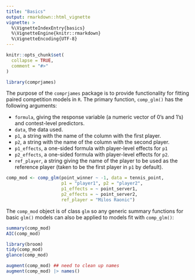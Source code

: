 ```yaml
---
title: "Basics"
output: rmarkdown::html_vignette
vignette: >
  %\VignetteIndexEntry{basics}
  %\VignetteEngine{knitr::rmarkdown}
  %\VignetteEncoding{UTF-8}
---
```


```r
knitr::opts_chunk$set(
  collapse = TRUE,
  comment = "#>"
)
```

```r
library(comprjames)
```

The purpose of the `comprjames` package is to provide functionality for fitting paired competition models in `R`. The primary function, `comp_glm()` has the following arguments:

* `formula`, giving the response variable (a numeric vector of 0's and 1's) and contest-level predictors.
* `data`, the data used.
* `p1`, a string with the name of the column with the first player. 
* `p2`, a string with the name of the column with the second player.
* `p1_effects`, a one-sided formula with player-level effects for `p1`
* `p2_effects`, a one-sided formula with player-level effects for `p2`.
* `ref_player`, a string giving the name of the player to be used as the reference player (taken to be the first player in `p1` by default).


```r
comp_mod <- comp_glm(point_winner ~ -1, data = tennis_point,
                     p1 = "player1", p2 = "player2",
                     p1_effects = ~ point_server1,
                     p2_effects = ~ point_server2,
                     ref_player = "Milos Raonic")
```

The `comp_mod` object is of class `glm` so any generic summary functions for basic `glm()` models can also be applied to models fit with `comp_glm()`:

```r
summary(comp_mod)
AIC(comp_mod)

library(broom)
tidy(comp_mod)
glance(comp_mod)

augment(comp_mod) ## need to clean up names
augment(comp_mod) |> names()
```
